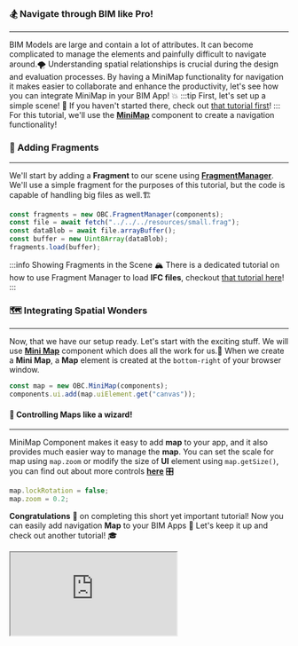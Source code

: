 ### 🏂 Navigate through BIM like Pro!

---

BIM Models are large and contain a lot of attributes.
It can become complicated to manage the elements and painfully difficult to navigate around.🌪
Understanding spatial relationships is crucial during the design and evaluation processes.
By having a MiniMap functionality for navigation it makes easier to collaborate and enhance the productivity,
let's see how you can integrate MiniMap in your BIM App! 💥
:::tip First, let's set up a simple scene!
👀 If you haven't started there, check out [that tutorial first](SimpleScene.mdx)!
:::
For this tutorial, we'll use the [**MiniMap**](../api/classes/components.MiniMap) component to create
a navigation functionality!

### 🧩 Adding Fragments

---

We'll start by adding a **Fragment** to our scene using [**FragmentManager**](../api/classes/components.FragmentManager).
We'll use a simple fragment for the purposes of this tutorial, but the code is capable of handling big files as well.🏗️

```js
const fragments = new OBC.FragmentManager(components);
const file = await fetch("../../../resources/small.frag");
const dataBlob = await file.arrayBuffer();
const buffer = new Uint8Array(dataBlob);
fragments.load(buffer);
```

:::info Showing Fragments in the Scene
🏔️ There is a dedicated tutorial on how to use Fragment Manager to load **IFC files**, checkout [that tutorial here](FragmentManager.mdx)!
:::

### 🗺 Integrating Spatial Wonders

---

Now, that we have our setup ready. Let's start with the exciting stuff.
We will use [**Mini Map**](../api/classes/components.MiniMap) component which does all the work for us.🔮
When we create a **Mini Map**, a **Map** element is created at the `bottom-right` of your browser window.

```js
const map = new OBC.MiniMap(components);
components.ui.add(map.uiElement.get("canvas"));
```

#### 🎩 Controlling Maps like a wizard!

---

MiniMap Component makes it easy to add **map** to your app, and it also provides much easier way to manage the **map**.
You can set the scale for map using `map.zoom` or modify the size of **UI** element using `map.getSize()`,
you can find out about more controls [**here**](../api/classes/components.MiniMap#implements) 🎛

```js
map.lockRotation = false;
map.zoom = 0.2;
```

**Congratulations** 🎉 on completing this short yet important tutorial!
Now you can easily add navigation **Map** to your BIM Apps 🎯
Let's keep it up and check out another tutorial! 🎓

<iframe src="https://thatopen.github.io/engine_components/src/navigation/MiniMap/index.html"></iframe>
